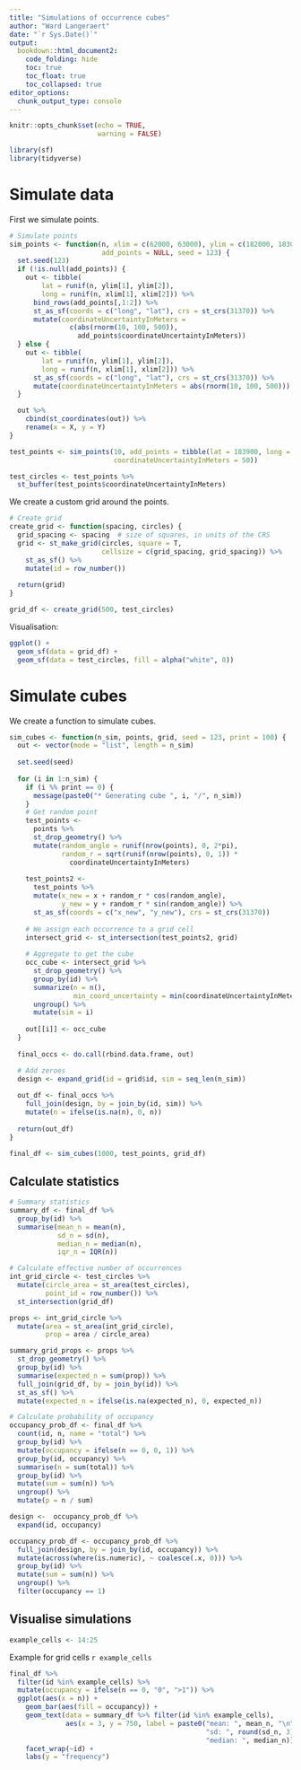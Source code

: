 ```yaml
---
title: "Simulations of occurrence cubes"
author: "Ward Langeraert"
date: "`r Sys.Date()`"
output:
  bookdown::html_document2:
    code_folding: hide
    toc: true
    toc_float: true
    toc_collapsed: true
editor_options: 
  chunk_output_type: console
---
```


```r
knitr::opts_chunk$set(echo = TRUE,
                      warning = FALSE)

library(sf)
library(tidyverse)
```

# Simulate data

First we simulate points.

```r
# Simulate points
sim_points <- function(n, xlim = c(62000, 63000), ylim = c(182000, 183000),
                       add_points = NULL, seed = 123) {
  set.seed(123)
  if (!is.null(add_points)) {
    out <- tibble(
        lat = runif(n, ylim[1], ylim[2]),
        long = runif(n, xlim[1], xlim[2])) %>%
      bind_rows(add_points[,1:2]) %>%
      st_as_sf(coords = c("long", "lat"), crs = st_crs(31370)) %>%
      mutate(coordinateUncertaintyInMeters = 
               c(abs(rnorm(10, 100, 500)), 
                 add_points$coordinateUncertaintyInMeters))
  } else {
    out <- tibble(
        lat = runif(n, ylim[1], ylim[2]),
        long = runif(n, xlim[1], xlim[2])) %>%
      st_as_sf(coords = c("long", "lat"), crs = st_crs(31370)) %>%
      mutate(coordinateUncertaintyInMeters = abs(rnorm(10, 100, 500)))
  }

  out %>%
    cbind(st_coordinates(out)) %>%
    rename(x = X, y = Y)
}
```

```r
test_points <- sim_points(10, add_points = tibble(lat = 183900, long = 64000,
                          coordinateUncertaintyInMeters = 50))

test_circles <- test_points %>%
  st_buffer(test_points$coordinateUncertaintyInMeters)
```

We create a custom grid around the points.

```r
# Create grid
create_grid <- function(spacing, circles) {
  grid_spacing <- spacing  # size of squares, in units of the CRS
  grid <- st_make_grid(circles, square = T, 
                       cellsize = c(grid_spacing, grid_spacing)) %>%
    st_as_sf() %>%
    mutate(id = row_number())
  
  return(grid)
}

grid_df <- create_grid(500, test_circles)
```

Visualisation:

```r
ggplot() +
  geom_sf(data = grid_df) +
  geom_sf(data = test_circles, fill = alpha("white", 0))
```


# Simulate cubes

We create a function to simulate cubes.

```r
sim_cubes <- function(n_sim, points, grid, seed = 123, print = 100) {
  out <- vector(mode = "list", length = n_sim)
  
  set.seed(seed)
  
  for (i in 1:n_sim) {
    if (i %% print == 0) {
      message(paste0("* Generating cube ", i, "/", n_sim))
    }
    # Get random point
    test_points <-
      points %>%
      st_drop_geometry() %>%
      mutate(random_angle = runif(nrow(points), 0, 2*pi),
             random_r = sqrt(runif(nrow(points), 0, 1)) * 
               coordinateUncertaintyInMeters)
    
    test_points2 <-
      test_points %>%
      mutate(x_new = x + random_r * cos(random_angle),
             y_new = y + random_r * sin(random_angle)) %>%
      st_as_sf(coords = c("x_new", "y_new"), crs = st_crs(31370))
    
    # We assign each occurrence to a grid cell
    intersect_grid <- st_intersection(test_points2, grid)
    
    # Aggregate to get the cube
    occ_cube <- intersect_grid %>%
      st_drop_geometry() %>%
      group_by(id) %>%
      summarize(n = n(),
                min_coord_uncertainty = min(coordinateUncertaintyInMeters)) %>%
      ungroup() %>%
      mutate(sim = i)
    
    out[[i]] <- occ_cube
  }
  
  final_occs <- do.call(rbind.data.frame, out)

  # Add zeroes
  design <- expand_grid(id = grid$id, sim = seq_len(n_sim))
  
  out_df <- final_occs %>%
    full_join(design, by = join_by(id, sim)) %>%
    mutate(n = ifelse(is.na(n), 0, n))
  
  return(out_df)
}
```

```r
final_df <- sim_cubes(1000, test_points, grid_df)
```


## Calculate statistics

```r
# Summary statistics
summary_df <- final_df %>%
  group_by(id) %>%
  summarise(mean_n = mean(n),
            sd_n = sd(n),
            median_n = median(n),
            iqr_n = IQR(n))

# Calculate effective number of occurrences
int_grid_circle <- test_circles %>%
  mutate(circle_area = st_area(test_circles),
         point_id = row_number()) %>%
  st_intersection(grid_df)

props <- int_grid_circle %>%
  mutate(area = st_area(int_grid_circle),
         prop = area / circle_area)

summary_grid_props <- props %>%
  st_drop_geometry() %>%
  group_by(id) %>%
  summarise(expected_n = sum(prop)) %>%
  full_join(grid_df, by = join_by(id)) %>%
  st_as_sf() %>%
  mutate(expected_n = ifelse(is.na(expected_n), 0, expected_n))

# Calculate probability of occupancy
occupancy_prob_df <- final_df %>% 
  count(id, n, name = "total") %>%
  group_by(id) %>% 
  mutate(occupancy = ifelse(n == 0, 0, 1)) %>%
  group_by(id, occupancy) %>%
  summarise(n = sum(total)) %>%
  group_by(id) %>%
  mutate(sum = sum(n)) %>%
  ungroup() %>%
  mutate(p = n / sum)

design <-  occupancy_prob_df %>%
  expand(id, occupancy)

occupancy_prob_df <- occupancy_prob_df %>%
  full_join(design, by = join_by(id, occupancy)) %>%
  mutate(across(where(is.numeric), ~ coalesce(.x, 0))) %>%
  group_by(id) %>%
  mutate(sum = sum(n)) %>%
  ungroup() %>%
  filter(occupancy == 1)
```

## Visualise simulations

```r
example_cells <- 14:25
```

Example for grid cells `r example_cells`

```r
final_df %>% 
  filter(id %in% example_cells) %>%
  mutate(occupancy = ifelse(n == 0, "0", ">1")) %>%
  ggplot(aes(x = n)) + 
    geom_bar(aes(fill = occupancy)) +
    geom_text(data = summary_df %>% filter(id %in% example_cells), 
              aes(x = 3, y = 750, label = paste0("mean: ", mean_n, "\n",
                                                 "sd: ", round(sd_n, 3), "\n",
                                                 "median: ", median_n))) +
    facet_wrap(~id) +
    labs(y = "frequency")
```
